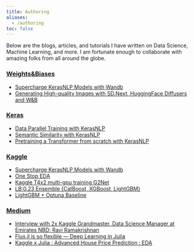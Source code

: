 ```yaml
---
title: Authoring
aliases: 
  - /authoring
toc: false
---
```


Below are the blogs, articles, and tutorials I have written on Data Science, Machine Learning, and more. I am fortunate enough 
to collaborate with  amazing folks from all around the globe.

### [Weights&Biases](https://wandb.ai/)

-   [Supercharge KerasNLP Models with Wandb](https://wandb.ai/kanpuriyanawab/keras-nlp-x-wandb/reports/Supercharge-KerasNLP-Models-with-Wandb--Vmlldzo1Mjk1NjI2)
-   [Generating High-quality Images with SD.Next, HuggingFace Diffusers and W&B](https://wandb.ai/ml-colabs/automatic/reports/Generating-High-quality-Images-with-SD-Next-HuggingFace-Diffusers-and-W-B--Vmlldzo1NTYzMzQy)

### [Keras](https://www.keras.io/)

-   [Data Parallel Training with KerasNLP](https://keras.io/examples/nlp/data_parallel_training_with_keras_nlp/)
-   [Semantic Similarity with KerasNLP](https://keras.io/examples/nlp/semantic_similarity_with_keras_nlp/)
-   [Pretraining a Transformer from scratch with KerasNLP](https://keras.io/guides/keras_nlp/transformer_pretraining/)

### [Kaggle](https://www.keras.io/)

-   [Supercharge KerasNLP Models with Wandb](https://www.kaggle.com/code/shivanshuman/supercharge-kerasnlp-models-with-wandb)
-   [One Stop EDA](https://www.kaggle.com/code/shivanshuman/one-stop-eda)
-   [Kaggle T4x2 multi-gpu training G2Net](https://www.kaggle.com/code/shivanshuman/kaggle-t4x2-multi-gpu-training-g2net)
-   [LB:0.23 Ensemble {CatBoost, XGBoost, LightGBM}](https://www.kaggle.com/code/shivanshuman/lb-0-23-ensemble-catboost-xgboost-lightgbm)
-   [LightGBM + Optuna Baseline](https://www.kaggle.com/code/shivanshuman/lightgbm-optuna-baseline)

### [Medium](https://medium.com)

-   [Interview with 2x Kaggle Grandmaster, Data Science Manager at Emirates NBD: Ravi Ramakrishnan](https://kanpuriyanawab.medium.com/interview-with-2x-kaggle-grandmaster-data-science-manager-at-emirates-nbd-ravi-ramakrishnan-3308a3936c07)
-   [Flux.jl is so flexible — Deep Learning in Julia](https://juliazoid.com/fluxible-unet-c71e411c8b2d)
-   [Kaggle x Julia : Advanced House Price Prediction : EDA](https://kanpuriyanawab.medium.com/kaggle-x-julia-advanced-house-price-prediction-eda-1124b9a96f97)



[^1]:[About Neural ODE : Using Torchdiffeq with Deepchem](https://github.com/deepchem/deepchem/blob/master/examples/tutorials/About_nODE_Using_Torchdiffeq_in_Deepchem.ipynb).
